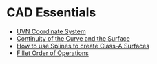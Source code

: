 # CAD Essentials

- [UVN Coordinate System](/cad-essentials/uvn-coordinate-system)
- [Continuity of the Curve and the Surface](/cad-essentials/continuity-curve-and-surface)
- [How to use Splines to create Class-A Surfaces](/cad-essentials/how-to-use-splines-to-create-class-a-Surfaces)
- [Fillet Order of Operations](/cad-essentials/fillet-order-of-operations)
